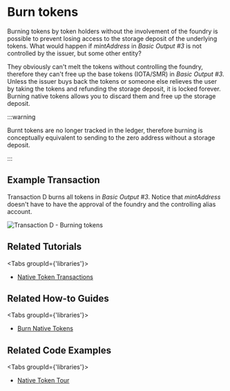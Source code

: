 # Burn tokens

Burning tokens by token holders without the involvement of the foundry is possible to prevent losing access to the
storage deposit of the underlying tokens. What would happen if _mintAddress_ in _Basic Output #3_ is not controlled by the
issuer, but some other entity?

They obviously can't melt the tokens without controlling the foundry, therefore they can't free up the base tokens
(IOTA/SMR) in _Basic Output #3_. Unless the issuer buys back the tokens or someone else relieves the user by taking the
tokens and refunding the storage deposit, it is locked forever. Burning native tokens allows you to discard them and
free up the storage deposit.

:::warning

Burnt tokens are no longer tracked in the ledger, therefore burning is conceptually equivalent to sending to the zero address
without a storage deposit.

:::

## Example Transaction

Transaction D burns all tokens in _Basic Output #3_. Notice that _mintAddress_ doesn't have to have the approval of the
foundry and the controlling alias account.

![Transaction D - Burning tokens](/img/stardust_explanations/stardust_ledger_anatomy/native_tokens_foundries/tx_D.svg)

## Related Tutorials

<Tabs groupId={'libraries'}>
<TabItem value="iota.js" label="iota.js">

* [Native Token Transactions](https://wiki.iota.org/shimmer/iotajs/tutorials/native-token-transactions/introduction/)

</TabItem>
</Tabs>

## Related How-to Guides

<Tabs groupId={'libraries'}>
<TabItem value="wallet.rs" label="wallet.rs" >

* [Burn Native Tokens](https://wiki.iota.org/shimmer/wallet.rs/how_tos/native_tokens/burn_native_token/)

</TabItem>
</Tabs>


## Related Code Examples

<Tabs groupId={'libraries'}>
<TabItem value="iota.js" label="iota.js">

* [Native Token Tour](https://github.com/iotaledger/iota.js/blob/feat/stardust/packages/iota/examples/native-token-tour/src/index.ts)

</TabItem>
</Tabs>
